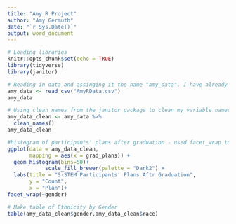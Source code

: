 ```yaml
---
title: "Amy R Project"
author: "Amy Germuth"
date: "`r Sys.Date()`"
output: word_document
---
```



```r
# Loading libraries
knitr::opts_chunk$set(echo = TRUE)
library(tidyverse)
library(janitor)
```


```r
# Reading in data and assinging it the name "amy_data". I have already set my working directory above to the file on my desktop where this datafile lives. 
amy_data <- read_csv("AmyRData.csv")
amy_data
```

```r
# Using clean_names from the janitor package to clean my variable names and then renaming my data "amy_data_clean". I typed "amy_data_clean" in the last line so I could see my dataset and make sure the variables names hadbeen cleaned. 
amy_data_clean <- amy_data %>%
  clean_names()
amy_data_clean
```

```r
#histogram of participants' plans after graduation - used facet_wrap to break it apart by gender. 
ggplot(data = amy_data_clean, 
       mapping = aes(x = grad_plans)) +
  geom_histogram(bins=50)+
            scale_fill_brewer(palette = "Dark2") +
  labs(title = "S-STEM Participants' Plans Aftr Graduation",
       y = "Count",
       x = "Plan")+
facet_wrap(~gender)
```

```r
# Make table of Ethnicity by Gender
table(amy_data_clean$gender,amy_data_clean$race)
```

